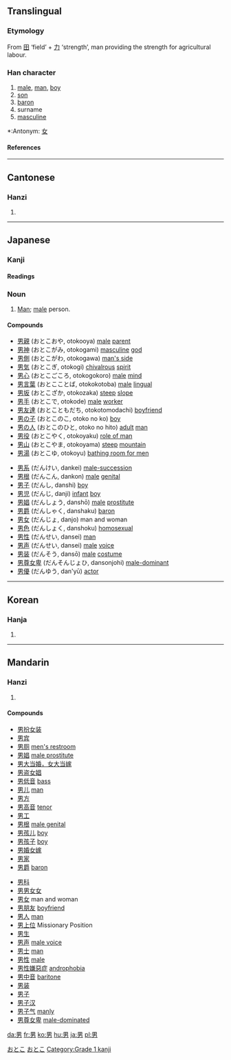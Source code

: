 ==Translingual==
===Etymology===
From [[田]] ‘field’ + [[力]] ‘strength’, man providing the strength for agricultural labour.
===Han character===
{{Han char|rn=102|rad=田|as=02|sn=7|four=6042<sub>7</sub>|canj=田大尸 (WKS)}}
# [[male]], [[man]], [[boy]]
# [[son]]
# [[baron]]
# surname
# [[masculine]]


*:Antonym: [[女]]
====References====
{{Han ref|kx=0759.020|dkj=21730|dj=1169.020|hdz=42529.050|uh=7537|ud=30007|bh=A86B|bd=43115}}
----
==Cantonese==
===Hanzi===
{{yue-hanzi|jyut=|y=naam4}}
# {{defn|Cantonese}}
----
== Japanese ==
[[Category:1000_Japanese_basic_words|おとこ]]
=== Kanji ===
{{ja-kanji|grade=|rs=田02}}
====Readings====
{{ja-readings|on=[[だん]] (dan), [[なん]] (nan)|kun=[[おとこ]] (otoko)}}

=== Noun ===
[[Category:Japanese nouns|おとこ]]
{{janoun|おとこ|otoko}}

# [[Man]]; [[male]] person.

====Compounds====
{{top2}}
*[[男親]] (おとこおや, otokooya) [[male]] [[parent]]
*[[男神]] (おとこがみ, otokogami) [[masculine]] [[god]]
*[[男側]] (おとこがわ, otokogawa) [[man's side]]
*[[男気]] (おとこぎ, otokogi) [[chivalrous]] [[spirit]]
*[[男心]] (おとこごころ, otokogokoro) [[male]] [[mind]]
*[[男言葉]] (おとこことば, otokokotoba) [[male]] [[lingual]]
*[[男坂]] (おとこざか, otokozaka) [[steep]] [[slope]]
*[[男手]] (おとこで, otokode) [[male]] [[worker]]
*[[男友達]] (おとこともだち, otokotomodachi) [[boyfriend]]
*[[男の子]] (おとこのこ, otoko no ko) [[boy]]
*[[男の人]] (おとこのひと, otoko no hito) [[adult]] [[man]]
*[[男役]] (おとこやく, otokoyaku) [[role of man]]
*[[男山]] (おとこやま, otokoyama) [[steep]] [[mountain]]
*[[男湯]] (おとこゆ, otokoyu) [[bathing room for men]]
{{mid2}}
*[[男系]] (だんけい, dankei) [[male-succession]]
*[[男根]] (だんこん, dankon) [[male]] [[genital]]
*[[男子]] (だんし, danshi) [[boy]]
*[[男児]] (だんじ, danji) [[infant]] [[boy]]
*[[男娼]] (だんしょう, danshō) [[male]] [[prostitute]]
*[[男爵]] (だんしゃく, danshaku) [[baron]]
*[[男女]] (だんじょ, danjo) man and woman
*[[男色]] (だんしょく, danshoku) [[homosexual]]
*[[男性]] (だんせい, dansei) [[man]]
*[[男声]] (だんせい, dansei) [[male]] [[voice]]
*[[男装]] (だんそう, dansō) [[male]] [[costume]]
*[[男尊女卑]] (だんそんじょひ, dansonjohi) [[male-dominant]]
*[[男優]] (だんゆう, dan'yū) [[actor]]
{{bottom}}
----

==Korean==
===Hanja===
{{ko-hanja|hangeul=남|eumhun=사내|rv=nam|mr=nam|y=nam}}
# {{defn|Korean}}






[[Category:Grade 1 kanji]]
----
==Mandarin==
===Hanzi===
{{cmn-hanzi|pin=[[nán]] (nan2)|wg=nan<sup>2</sup>}}
# {{defn|Mandarin}}

====Compounds====
{{top}}
*[[男扮女装]]
*[[男宾]]
*[[男厕]] [[men's restroom]]
*[[男娼]] [[male prostitute]]
*[[男大当婚，女大当嫁]]
*[[男盗女娼]]
*[[男低音]] [[bass]]
*[[男儿]] [[man]]
*[[男方]] 
*[[男高音]] [[tenor]]
*[[男工]] 
*[[男根]] [[male genital]]
*[[男孩儿]] [[boy]]
*[[男孩子]] [[boy]]
*[[男婚女嫁]]
*[[男家]] 
*[[男爵]] [[baron]]
{{mid}}
*[[男科]]
*[[男男女女]]
*[[男女]] man and woman
*[[男朋友]] [[boyfriend]]
*[[男人]] [[man]]
*[[男上位]] Missionary Position
*[[男生]]
*[[男声]] [[male voice]]
*[[男士]] [[man]]
*[[男性]] [[male]]
*[[男性嫌惡症]] [[androphobia]]
*[[男中音]] [[baritone]] 
*[[男装]]
*[[男子]]
*[[男子汉]]
*[[男子气]] [[manly]]
*[[男尊女卑]] [[male-dominated]]
{{bottom}}

[[da:男]]
[[fr:男]]
[[ko:男]]
[[hu:男]]
[[ja:男]]
[[pl:男]]